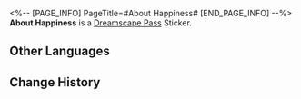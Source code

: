 <%-- [PAGE_INFO]
PageTitle=#About Happiness#
[END_PAGE_INFO] --%>
{{Stub|Location information}}
{{Item Infobox
|id          = 223021
|image       = Dreamscape Pass Sticker Text.png{{subst:void|<!--$UPLOAD:<<SpriteOutput/TravelBrochure/StickFigures/TBComStickIcon.png>-<Dreamscape Pass Sticker Text.png>-<Item Icons>>-->}}
|type        = Dreamscape Pass Sticker
|type2       = Big Squanderer Stickers
|invCategory = 
|rarity      = 4
|effect      = 
|description = Digital stickers that can be used to decorate the pages of the Dreamtour Handbook. They come in many different styles.
|source1     = [[Unlocked by Default]]
}}
{{Description|This street is populated by people &mdash; though none of them young &mdash; from all walks of life, wasting the excess of happiness they have in the realm of reality.}}
'''About Happiness''' is a [[Dreamscape Pass]] Sticker.

==Other Languages==
{{Other Languages
|en   = About Happiness
|zhs  = 有关幸福
|zht  = 有關幸福
|ja   = 幸せについて
|ko   = 행복에 관해
|es   = Acerca de la felicidad
|fr   = À propos du bonheur
|ru   = О счастье
|th   = เกี่ยวกับความสุข
|vi   = Về Hạnh Phúc
|de   = Über Glück
|id   = Tentang Kebahagiaan
|pt   = Sobre a Felicidade
}}

==Change History==
{{Change History|2.0}}